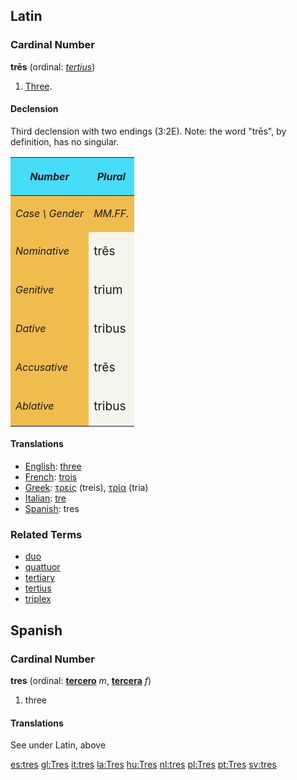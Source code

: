 ==Latin==
===Cardinal Number===
'''tr&#275;s''' (ordinal: ''[[tertius]]'')
# [[Three]].

====Declension====
Third declension with two endings (3:2E).  Note: the word "tr&#275;s", by definition, has no singular.
{| cellpadding="5" border="1"
!style="background:#47DCF8;"| ''Number''
!style="background:#47DCF8;" colspan=2| ''Plural''
|-
!style="background:#F1BC4E;"|''Case \ Gender''
!style="background:#F1BC4E;"| ''MM.FF.''
!style="background:#F1BC4E;"| ''NN.''
|-
!style="background:#F1BC4E;"| ''Nominative''
|style="background:#F5F5EE;"| <big>tr&#275;s
|style="background:#F5F5EE;"| <big>tria
|-
!style="background:#F1BC4E;"| ''Genitive''
|style="background:#F5F5EE;"| <big>trium  

|style="background:#F5F5EE;"| <big>trium
|-
!style="background:#F1BC4E;"| ''Dative''
|style="background:#F5F5EE;"| <big>tribus
|style="background:#F5F5EE;"| <big>tribus
|-
!style="background:#F1BC4E;"| ''Accusative''
|style="background:#F5F5EE;"| <big>tr&#275;s
|style="background:#F5F5EE;"| <big>tria
|-
!style="background:#F1BC4E;"| ''Ablative''
|style="background:#F5F5EE;"| <big>tribus
|style="background:#F5F5EE;"| <big>tribus
|}


====Translations====

*[[English]]: [[three]]
*[[French]]: [[trois]]
*[[Greek]]: [[τρείς]] (treis), [[τρία]] (tria)
*[[Italian]]: [[tre]]
*[[Spanish]]: tres

===Related Terms===
*[[duo]]
*[[quattuor]]
*[[tertiary]]
*[[tertius]]
*[[triplex]]

==Spanish==
===Cardinal Number===
'''tres''' (ordinal: '''[[tercero]]''' ''m'', '''[[tercera]]''' ''f'')

# three

====Translations====
See under Latin, above

[[es:tres]]
[[gl:Tres]]
[[it:tres]]
[[la:Tres]]
[[hu:Tres]]
[[nl:tres]]
[[pl:Tres]]
[[pt:Tres]]
[[sv:tres]]